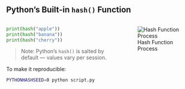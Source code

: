 ## Python's Built-in `hash()` Function

::: {.columns}
::: {.column width="60%"}

```python
print(hash("apple"))
print(hash("banana"))
print(hash("cherry"))
```

> Note: Python's `hash()` is salted by default — values vary per session.

To make it reproducible:

```bash
PYTHONHASHSEED=0 python script.py
```

:::

::: {.column width="40%"}
![Hash Function Process](/images/hashfunction_process.svg)

<!-- Or use a placeholder -->
<!-- ![](https://via.placeholder.com/250x150.png?text=Hash+Diagram) -->
:::
:::
